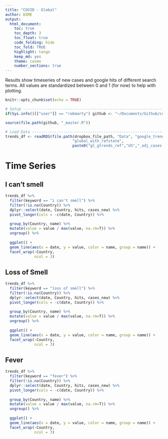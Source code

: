 ```yaml
---
title: "COVID - Global"
author: DIME
output: 
  html_document:
    toc: true
    toc_depth: 3
    toc_float: true
    code_folding: hide
    toc_fold: TRUE
    highlight: tango
    keep_md: yes
    theme: cosmo
    number_sections: true
---
```


Results show timeseries of new cases and google hits of different search terms. All values are standardized between 0 and 1 (for now) to help with plotting.

```r
knitr::opts_chunk$set(echo = TRUE)
```

```r
# Setup ------------------------------------------------------------------------
if(Sys.info()[["user"]] == "robmarty") github <- "~/Documents/Github/covid-social-media-analysis/"

source(file.path(github, "_master.R"))

# Load Data --------------------------------------------------------------------
trends_df <- readRDS(file.path(dropbox_file_path, "Data", "google_trends", "FinalData",
                              "global_with_refstate",
                              paste0("gl_gtrends_ref","US","_adj_cases.Rds")))
```

# Time Series

## I can't smell

```r

trends_df %>%
  filter(keyword == "i can't smell") %>%
  filter(!is.na(Country)) %>%
  dplyr::select(date, Country, hits, cases_new) %>%
  pivot_longer(cols = -c(date, Country)) %>%
  
  group_by(Country, name) %>%
  mutate(value = value / max(value, na.rm=T)) %>%
  ungroup() %>%
  
  ggplot() +
  geom_line(aes(x = date, y = value, color = name, group = name)) +
  facet_wrap(~Country,
             ncol = 3)
```


## Loss of Smell

```r

trends_df %>%
  filter(keyword == "loss of smell") %>%
  filter(!is.na(Country)) %>%
  dplyr::select(date, Country, hits, cases_new) %>%
  pivot_longer(cols = -c(date, Country)) %>%
  
  group_by(Country, name) %>%
  mutate(value = value / max(value, na.rm=T)) %>%
  ungroup() %>%
  
  ggplot() +
  geom_line(aes(x = date, y = value, color = name, group = name)) +
  facet_wrap(~Country,
             ncol = 3)

```

## Fever

```r

trends_df %>%
  filter(keyword == "fever") %>%
  filter(!is.na(Country)) %>%
  dplyr::select(date, Country, hits, cases_new) %>%
  pivot_longer(cols = -c(date, Country)) %>%
  
  group_by(Country, name) %>%
  mutate(value = value / max(value, na.rm=T)) %>%
  ungroup() %>%
  
  ggplot() +
  geom_line(aes(x = date, y = value, color = name, group = name)) +
  facet_wrap(~Country,
             ncol = 3)

```


